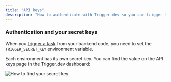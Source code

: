 ```yaml
---
title: "API keys"
description: "How to authenticate with Trigger.dev so you can trigger tasks."
---
```


### Authentication and your secret keys

When you [trigger a task](/v3/triggering) from your backend code, you need to set the `TRIGGER_SECRET_KEY` environment variable.

Each environment has its own secret key. You can find the value on the API keys page in the Trigger.dev dashboard:

![How to find your secret key](/images/v3/api-keys.png)
